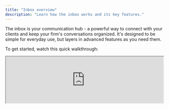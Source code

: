 ```yaml
---
title: "Inbox overview"
description: "Learn how the inbox works and its key features."
---
```


The inbox is your communication hub - a powerful way to connect with your clients and keep your firm's conversations organized. It's designed to be simple for everyday use, but layers in advanced features as you need them.

To get started, watch this quick walkthrough:

<Frame>
  <iframe
    src="https://www.loom.com/embed/38745812b63b4107970fea28ad0e799c?hideEmbedTopBar=true"
    width="100%"
    height={400}
    style={{ height: "400px" }}
    allowFullScreen
  />
</Frame>

## Your inbox at a glance

Let's highlight a few of the key parts of the inbox.

<Frame>
  <img
    src="/images/explainers/inbox-overview.png"
    alt="Inbox overview with numbered callouts"
  />
</Frame>

<Steps>
  <Step title="Inbox selector">
    If you have multiple numbers in your workspace, you'll see them listed here. Toggle between them to switch which inbox you're viewing.
  </Step>

<Step title="Calls and texts tabs">
  Jump between your call history and text conversations with a single click.
</Step>

<Step title="Start a new conversation">
  Click here to begin a new text conversation with a client or contact.
</Step>

<Step title="Message actions">
  Each message and call has actions available - use these to access advanced
  features like linking conversations, assigning to team members, or marking as
  important.
</Step>

<Step title="Message composer">
  Write your message here. You can add media (images, documents, etc.) to make
  your messages more engaging.
</Step>

  <Step title="Side menu">
    View the connected client record and jump directly to your CRM if you have an integration enabled.
  </Step>
</Steps>

## Start simple, grow as you need

You can use the inbox for straightforward texting and calling right away. When you're ready, explore features like:

- **Group messages**: Send to multiple people at once
- **Start workflow**: For Wealthbox integrations, can kick off workflows from your inbox
- **Create task**: For some CRM integrations, can create a CRM task right from your inbox
- **Set reminders**: Don't forget to followup with your people by settings a reminder
- **Schedule messages**: Write the message now, but send it later

The inbox grows with you - use what you need today, discover more when you're ready.
